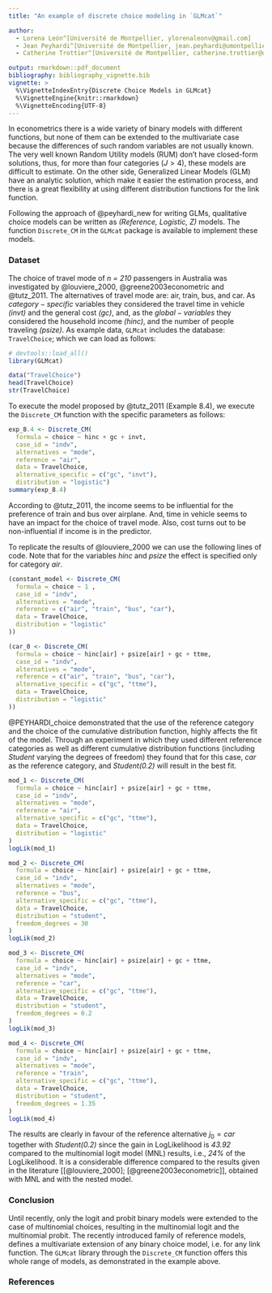```yaml
---
title: "An example of discrete choice modeling in `GLMcat`"

author:
  - Lorena León^[Université de Montpellier, ylorenaleonv@gmail.com]
  - Jean Peyhardi^[Université de Montpellier, jean.peyhardi@umontpellier.fr]
  - Catherine Trottier^[Université de Montpellier, catherine.trottier@umontpellier.fr]

output: rmarkdown::pdf_document
bibliography: bibliography_vignette.bib
vignette: >
  %\VignetteIndexEntry{Discrete Choice Models in GLMcat}
  %\VignetteEngine{knitr::rmarkdown}
  %\VignetteEncoding{UTF-8}
---
```


In econometrics there is a wide variety of binary models with different functions, but none of them can be extended to the multivariate case because the differences of such random variables are not usually known. The very well known Random Utility models (RUM) don't have closed-form solutions, thus, for more than four categories ($J > 4$), these models are difficult to estimate. On the other side, Generalized Linear Models (GLM) have an analytic solution, which make it easier the estimation process, and there is a great flexibility at using different distribution functions for the link function. 
 
Following the approach of @peyhardi_new for writing GLMs, qualitative choice models can be written as *(Reference, Logistic, Z)* models. The function `Discrete_CM` in the `GLMcat` package is available to implement these models.


### Dataset

The choice of travel mode of *n = 210* passengers in Australia was investigated by @louviere_2000, @greene2003econometric and @tutz_2011. The alternatives of travel mode are: air, train, bus, and car. As $category-specific$ variables they considered the travel time in vehicle *(invt)* and the general cost *(gc)*, and, as the $global-variables$ they considered the household income *(hinc)*, and the number of people traveling *(psize)*.
As example data, `GLMcat` includes the database: `TravelChoice`; which we can load as follows:

```r
# devtools::load_all()
library(GLMcat)
```

```r
data("TravelChoice")
head(TravelChoice)
str(TravelChoice)
```

To execute the model proposed by @tutz_2011 (Example 8.4), we execute the `Discrete_CM ` function with the specific parameters as follows:

```r
exp_8.4 <- Discrete_CM(
  formula = choice ~ hinc + gc + invt,
  case_id = "indv",
  alternatives = "mode",
  reference = "air",
  data = TravelChoice,
  alternative_specific = c("gc", "invt"),
  distribution = "logistic")
summary(exp_8.4)
```

According to @tutz_2011, the income seems to be influential for the preference of train and bus over airplane. And, time in vehicle seems to have an impact for the choice of travel mode. Also, cost turns out to be non-influential if income is in the predictor.

To replicate the results of @louviere_2000 we can use the following lines of code. Note that for the variables *hinc* and *psize* the effect is specified only for category *air*.

```r
(constant_model <- Discrete_CM(
  formula = choice ~ 1 ,
  case_id = "indv",
  alternatives = "mode",
  reference = c("air", "train", "bus", "car"),
  data = TravelChoice,
  distribution = "logistic"
))

(car_0 <- Discrete_CM(
  formula = choice ~ hinc[air] + psize[air] + gc + ttme,
  case_id = "indv",
  alternatives = "mode",
  reference = c("air", "train", "bus", "car"),
  alternative_specific = c("gc", "ttme"),
  data = TravelChoice,
  distribution = "logistic"
))
```

@PEYHARDI_choice demonstrated that the use of the reference category and the choice of the cumulative distribution function, highly affects the fit of the model. Through an experiment in which they used different reference categories as well as different cumulative distribution functions (including *Student* varying the degrees of freedom) they found that for this case, *car* as the reference category, and *Student(0.2)* will result in the best fit. 

```r
mod_1 <- Discrete_CM(
  formula = choice ~ hinc[air] + psize[air] + gc + ttme,
  case_id = "indv",
  alternatives = "mode",
  reference = "air",
  alternative_specific = c("gc", "ttme"),
  data = TravelChoice,
  distribution = "logistic"
)
logLik(mod_1)
```

```r
mod_2 <- Discrete_CM(
  formula = choice ~ hinc[air] + psize[air] + gc + ttme,
  case_id = "indv",
  alternatives = "mode",
  reference = "bus",
  alternative_specific = c("gc", "ttme"),
  data = TravelChoice,
  distribution = "student",
  freedom_degrees = 30
)
logLik(mod_2)
```

```r
mod_3 <- Discrete_CM(
  formula = choice ~ hinc[air] + psize[air] + gc + ttme,
  case_id = "indv",
  alternatives = "mode",
  reference = "car",
  alternative_specific = c("gc", "ttme"),
  data = TravelChoice,
  distribution = "student",
  freedom_degrees = 0.2
)
logLik(mod_3)
```

```r
mod_4 <- Discrete_CM(
  formula = choice ~ hinc[air] + psize[air] + gc + ttme,
  case_id = "indv",
  alternatives = "mode",
  reference = "train",
  alternative_specific = c("gc", "ttme"),
  data = TravelChoice,
  distribution = "student",
  freedom_degrees = 1.35
)
logLik(mod_4)
```

The results are clearly in favour of the reference alternative $j_0 =car$ together with *Student(0.2)* since the gain in LogLikelihood is *43.92* compared to the multinomial logit model (MNL) results, i.e., *24%* of the LogLikelihood. It is a considerable difference compared to the results given in the literature [[@louviere_2000]; [@greene2003econometric]], obtained with MNL and with the nested model. 

### Conclusion

Until recently, only the logit and probit binary models were extended to the case of multinomial choices, resulting in the multinomial logit and the multinomial probit. The recently introduced family of reference models, defines a multivariate extension of any binary choice model, i.e. for any link function. The `GLMcat` library through the `Discrete_CM` function offers this whole range of models, as demonstrated in the example above.

### References

